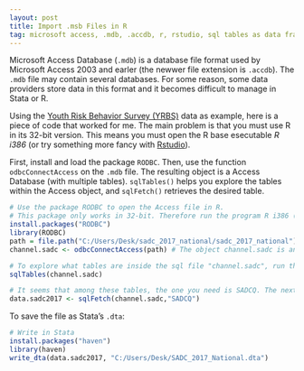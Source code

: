 ```yaml
---
layout: post
title: Import .msb Files in R
tag: microsoft access, .mdb, .accdb, r, rstudio, sql tables as data frames, sql table r statistical software, RODBC.
---
```


Microsoft Access Database (`.mdb`) is a database file format used by Microsoft Access 2003 and earler (the newwer file extension is `.accdb`). The `.mdb` file may contain several databases. For some reason, some data providers store data in this format and it becomes difficult to manage in Stata or R.

Using the [Youth Risk Behavior Survey (YRBS)](https://www.cdc.gov/healthyyouth/data/yrbs/data.htm) data as example, here is a piece of code that worked for me. The main problem is that you must use R in its 32-bit version. This means you must open the R base esecutable *R i386* (or try something more fancy with [Rstudio](https://www.dummies.com/programming/r/how-to-install-and-configure-rstudio/)).

First, install and load the package `RODBC`. Then, use the function `odbcConnectAccess` on the `.mdb` file. The resulting object is a Access Database (with multiple tables). `sqlTables()` helps you explore the tables within the Access object, and `sqlFetch()` retrieves the desired table.

```r
# Use the package RODBC to open the Access file in R.
# This package only works in 32-bit. Therefore run the program R i386 (in Windows).
install.packages("RODBC")
library(RODBC)
path = file.path("C:/Users/Desk/sadc_2017_national/sadc_2017_national")
channel.sadc <- odbcConnectAccess(path) # The object channel.sadc is an Access file.
```

```r
# To explore what tables are inside the sql file "channel.sadc", run the next line:
sqlTables(channel.sadc)

# It seems that among these tables, the one you need is SADCQ. The next line is going to open it as a data file.
data.sadc2017 <- sqlFetch(channel.sadc,"SADCQ")
```
To save the file as Stata's `.dta`:

```r
# Write in Stata
install.packages("haven")
library(haven)
write_dta(data.sadc2017, "C:/Users/Desk/SADC_2017_National.dta")
```
